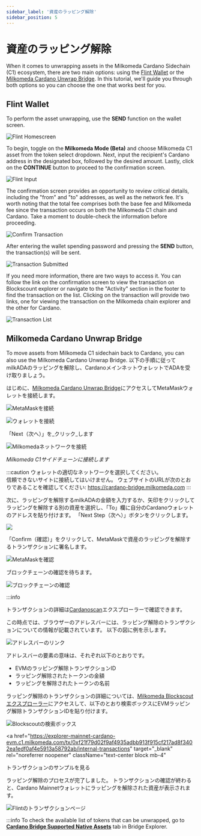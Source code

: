 ```yaml
---
sidebar_label: '資産のラッピング解除'
sidebar_position: 5
---
```



# 資産のラッピング解除
When it comes to unwrapping assets in the Milkomeda Cardano Sidechain (C1) ecosystem, there are two main options: using the [Flint Wallet](https://flint-wallet.com/) or the [Milkomeda Cardano Unwrap Bridge](https://cardano-bridge.milkomeda.com/bridge). In this tutorial, we'll guide you through both options so you can choose the one that works best for you.

## Flint Wallet
To perform the asset unwrapping, use the **SEND** function on the wallet screen.

![Flint Homescreen](/img/flint-home-screen.png)

To begin, toggle on the **Milkomeda Mode (Beta)** and choose Milkomeda C1 asset from the token select dropdown. Next, input the recipient's Cardano address in the designated box, followed by the desired amount. Lastly, click on the **CONTINUE** button to proceed to the confirmation screen.

![Flint Input](/img/unwrappingflintinput.png)

The confirmation screen provides an opportunity to review critical details, including the "from" and "to" addresses, as well as the network fee. It's worth noting that the total fee comprises both the base fee and Milkomeda fee since the transaction occurs on both the Milkomeda C1 chain and Cardano. Take a moment to double-check the information before proceeding.

![Confirm Transaction](/img/unwrapping-confirm-transaction.png)

After entering the wallet spending password and pressing the **SEND** button, the transaction(s) will be sent.


![Transaction Submitted](/img/unwrapping-transaction-submitted.png)

If you need more information, there are two ways to access it. You can follow the link on the confirmation screen to view the transaction on Blockscount explorer or navigate to the "Activity" section in the footer to find the transaction on the list. Clicking on the transaction will provide two links, one for viewing the transaction on the Milkomeda chain explorer and the other for Cardano.


![Transaction List](/img/unwrapping-transaction-list.png)

## Milkomeda Cardano Unwrap Bridge

To move assets from Milkomeda C1 sidechain back to Cardano, you can also use the Milkomeda Cardano Unwrap Bridge. 以下の手順に従ってmilkADAのラッピングを解除し、CardanoメインネットウォレットでADAを受け取りましょう。 &#x20;

はじめに、[Milkomeda Cardano Unwrap Bridge](https://cardano-bridge.milkomeda.com/bridge)にアクセスしてMetaMaskウォレットを接続します。

![MetaMaskを接続](/img/connect-metamask.png)

![ウォレットを接続](/img/connect-wallet.png)

「Next（次へ）」を_クリック_します

![Milkomedaネットワークを接続](/img/connect-milkomeda.png)

_Milkomeda C1サイドチェーンに接続します_

:::caution ウォレットの適切なネットワークを選択してください。 <br /> 信頼できないサイトに接続してはいけません。 ウェブサイトのURLが次のとおりであることを確認してください: https://cardano-bridge.milkomeda.com :::

次に、ラッピングを解除するmilkADAの金額を入力するか、矢印をクリックしてラッピングを解除する別の資産を選択し、「To」欄に自分のCardanoウォレットのアドレスを貼り付けます。 「Next Step（次へ）」ボタンをクリックします。

<img className="img-full" src={tokenSelection} />

「Confirm（確認）」をクリックして、MetaMaskで資産のラッピングを解除するトランザクションに署名します。

![MetaMaskを確認](/img/confirm-metamask.png)

ブロックチェーンの確認を待ちます。

<img className="img-full" src={blockchainConfirmation} alt="ブロックチェーンの確認" />

:::info

トランザクションの詳細は[Cardanoscan](https://cardanoscan.io)エクスプローラーで確認できます。

この時点では、ブラウザーのアドレスバーには、ラッピング解除のトランザクションについての情報が記載されています。 以下の図に例を示します。

<img className="img-full" src={addressBar} alt="アドレスバーのリンク" />

アドレスバーの要素の意味は、それぞれ以下のとおりです。

- EVMのラッピング解除トランザクションID
- ラッピング解除されたトークンの金額
- ラッピングを解除されたトークンの名前

ラッピング解除のトランザクションの詳細については、[Milkomeda Blockscoutエクスプローラー](https://explorer-mainnet-cardano-evm.c1.milkomeda.com/)にアクセスして、以下のとおり検索ボックスにEVMラッピング解除トランザクションIDを貼り付けます。

<img className="img-full" src={searchBox} alt="Blockscoutの検索ボックス" />

<a
  href="https://explorer-mainnet-cardano-evm.c1.milkomeda.com/tx/0xf21f79d02f9af4935adbb913f915cf217ad8f3402ea1edf0af4e5913a58792ab/internal-transactions"
  target="_blank"
  rel="noreferrer noopener"
  className="text-center block mb-4"
>
  トランザクションのサンプルを見る
</a>

ラッピング解除のプロセスが完了しました。 トランザクションの確認が終わると、Cardano Mainnetウォレットにラッピングを解除された資産が表示されます。

![Flintのトランザクションページ](/img/flint-transactions.png)

:::info To check the available list of tokens that can be unwrapped, go to [**Cardano Bridge Supported Native Assets**](https://bridge-explorer.milkomeda.com/cardano-mainnet/tokens) tab in Bridge Explorer.
